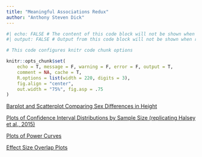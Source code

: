 ```yaml
---
title: "Meaningful Associations Redux"
author: "Anthony Steven Dick"
---
```


```r
#| echo: FALSE # The content of this code block will not be shown when rendered
#| output: FALSE # Output from this code block will not be shown when rendered

# This code configures knitr code chunk options

knitr::opts_chunk$set(
    echo = T, message = F, warning = F, error = F, output = T,
    comment = NA, cache = T,
    R.options = list(width = 220, digits = 3),
    fig.align = "center",
    out.width = "75%", fig.asp = .75
)
```

[Barplot and Scatterplot Comparing Sex Differences in Height](barplot_scatterplot.html)

[Plots of Confidence Interval Distributions by Sample Size (replicating Halsey et al., 2015)](halsey_simulation.html)

[Plots of Power Curves](power_curves.html)

[Effect Size Overlap Plots](effect_size_overlap.html)


